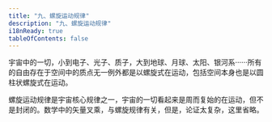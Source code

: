 ```yaml
---
title: "九、螺旋运动规律"
description: "九、螺旋运动规律"
i18nReady: true
tableOfContents: false
---
```




宇宙中的一切，小到电子、光子、质子，大到地球、月球、太阳、银河系······所有的自由存在于空间中的质点无一例外都是以螺旋式在运动，包括空间本身也是以圆柱状螺旋式在运动。

螺旋运动规律是宇宙核心规律之一，宇宙的一切看起来是周而复始的在运动，但不是封闭的。数学中的矢量叉乘，与螺旋规律有关，但是，论证太复杂，这里省略。
